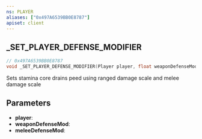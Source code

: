 ```yaml
---
ns: PLAYER
aliases: ["0x497A6539BB0E8787"]
apiset: client
---
```

## _SET_PLAYER_DEFENSE_MODIFIER

```c
// 0x497A6539BB0E8787
void _SET_PLAYER_DEFENSE_MODIFIER(Player player, float weaponDefenseMod, float meleeDefenseMod);
```

Sets stamina core drains peed using ranged damage scale and melee damage scale

## Parameters
* **player**:
* **weaponDefenseMod**:
* **meleeDefenseMod**: